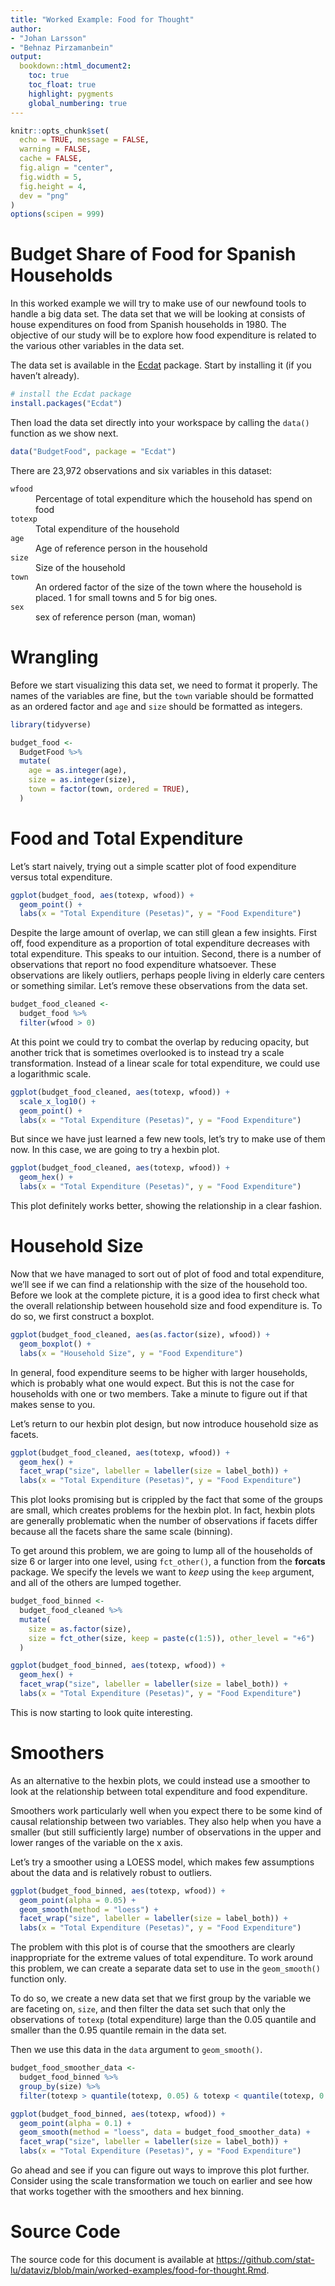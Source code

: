 ```yaml
---
title: "Worked Example: Food for Thought"
author: 
- "Johan Larsson"
- "Behnaz Pirzamanbein"
output:
  bookdown::html_document2:
    toc: true
    toc_float: true
    highlight: pygments
    global_numbering: true
---
```


```r

knitr::opts_chunk$set(
  echo = TRUE, message = FALSE,
  warning = FALSE,
  cache = FALSE,
  fig.align = "center",
  fig.width = 5,
  fig.height = 4,
  dev = "png"
)
options(scipen = 999)
```

# Budget Share of Food for Spanish Households

In this worked example we will try to make use of our newfound tools to handle
a big data set. The data set that we will be looking at consists of house
expenditures on food from Spanish households in 1980. The objective of our
study will be to explore how food expenditure is related to the various
other variables in the data set.

The data set is available in the
[Ecdat](https://CRAN.R-project.org/package=Ecdat) package. Start by installing
it (if you haven't already).

```r
# install the Ecdat package
install.packages("Ecdat")
```

Then load the data set directly into your workspace by calling the `data()`
function as we show next.

```r
data("BudgetFood", package = "Ecdat")
```

There are 23,972 observations and six variables in this dataset:

`wfood`
: Percentage of total expenditure which the household has spend on food

`totexp`
: Total expenditure of the household

`age`
: Age of reference person in the household

`size`
: Size of the household

`town`
: An ordered factor of the size of the town where the household is placed.
  1 for small towns and 5 for big ones.

`sex`
: sex of reference person (man, woman)

# Wrangling

Before we start visualizing this data set, we need to format it properly.
The names of the variables are fine, but the `town` variable
should be formatted as an ordered factor and `age` and `size` should 
be formatted as integers.

```r
library(tidyverse)

budget_food <- 
  BudgetFood %>%
  mutate(
    age = as.integer(age),
    size = as.integer(size),
    town = factor(town, ordered = TRUE),
  )
```

# Food and Total Expenditure

Let's start naively, trying out a simple scatter plot of food expenditure
versus total expenditure.

```r
ggplot(budget_food, aes(totexp, wfood)) +
  geom_point() +
  labs(x = "Total Expenditure (Pesetas)", y = "Food Expenditure")
```

Despite the large amount of overlap, we can still glean a few insights. First
off, food expenditure as a proportion of total expenditure decreases with total
expenditure. This speaks to our intuition. Second, there is a number of
observations that report no food expenditure whatsoever. These observations are
likely outliers, perhaps people living in elderly care centers or something
similar. Let's remove these observations from the data set.

```r
budget_food_cleaned <- 
  budget_food %>%
  filter(wfood > 0)
```

At this point we could try to combat the overlap by reducing opacity, but
another trick that is sometimes overlooked is to instead try a scale
transformation. Instead of a linear scale for total expenditure, we could use a
logarithmic scale.

```r
ggplot(budget_food_cleaned, aes(totexp, wfood)) +
  scale_x_log10() +
  geom_point() + 
  labs(x = "Total Expenditure (Pesetas)", y = "Food Expenditure")
```

But since we have just learned a few new tools, let's try to make use of them
now. In this case, we are going to try a hexbin plot.

```r
ggplot(budget_food_cleaned, aes(totexp, wfood)) +
  geom_hex() + 
  labs(x = "Total Expenditure (Pesetas)", y = "Food Expenditure")
```

This plot definitely works better, showing the relationship in a clear fashion.

# Household Size

Now that we have managed to sort out of plot of food and total expenditure,
we'll see if we can find a relationship with the size of the household too.
Before we look at the complete picture, it is a good idea to first
check what the overall relationship between household size and food expenditure
is. To do so, we first construct a boxplot.

```r
ggplot(budget_food_cleaned, aes(as.factor(size), wfood)) +
  geom_boxplot() + 
  labs(x = "Household Size", y = "Food Expenditure")
```

In general, food expenditure seems to be higher with larger households, which
is probably what one would expect. But this is not the case for households
with one or two members. Take a minute to figure out if that makes sense to you.

Let's return to our hexbin plot design, but now introduce household size
as facets.

```r
ggplot(budget_food_cleaned, aes(totexp, wfood)) +
  geom_hex() +
  facet_wrap("size", labeller = labeller(size = label_both)) + 
  labs(x = "Total Expenditure (Pesetas)", y = "Food Expenditure")
```

This plot looks promising but is crippled by the fact that some of the groups
are small, which creates problems for the hexbin plot. In fact, hexbin plots
are generally problematic when the number of observations if facets
differ because all the facets share the same scale (binning).

To get around this problem, we are going to lump all of the households of
size 6 or larger into one level, using `fct_other()`, a function from the
**forcats** package. We specify the levels we want to *keep* using the
`keep` argument, and all of the others are lumped together.

```r
budget_food_binned <- 
  budget_food_cleaned %>%
  mutate(
    size = as.factor(size),
    size = fct_other(size, keep = paste(c(1:5)), other_level = "+6")
  )

ggplot(budget_food_binned, aes(totexp, wfood)) +
  geom_hex() +
  facet_wrap("size", labeller = labeller(size = label_both)) +
  labs(x = "Total Expenditure (Pesetas)", y = "Food Expenditure")
```

This is now starting to look quite interesting.

# Smoothers

As an alternative to the hexbin plots, we could instead use a smoother to look
at the relationship between total expenditure and food expenditure. 

Smoothers work particularly well when you expect there to be some kind of
causal relationship between two variables. They also help when you have a
smaller (but still sufficiently large) number of observations in the upper and
lower ranges of the variable on the x axis.

Let's try a smoother using a LOESS model, which makes few assumptions about the
data and is relatively robust to outliers.

```r
ggplot(budget_food_binned, aes(totexp, wfood)) +
  geom_point(alpha = 0.05) +
  geom_smooth(method = "loess") +
  facet_wrap("size", labeller = labeller(size = label_both)) +
  labs(x = "Total Expenditure (Pesetas)", y = "Food Expenditure")
```

The problem with this plot is of course that the smoothers are clearly
inappropriate for the extreme values of total expenditure. To work around
this problem, we can create a separate data set to use in the
`geom_smooth()` function only.

To do so, we create a new data set that we first group by the 
variable we are faceting on, `size`, and then filter the data set such
that only the observations of `totexp` (total expenditure) large than
the 0.05 quantile and smaller than the 0.95 quantile remain in the data set.

Then we use this data in the `data` argument to `geom_smooth()`.

```r
budget_food_smoother_data <-
  budget_food_binned %>%
  group_by(size) %>%
  filter(totexp > quantile(totexp, 0.05) & totexp < quantile(totexp, 0.95))

ggplot(budget_food_binned, aes(totexp, wfood)) +
  geom_point(alpha = 0.1) +
  geom_smooth(method = "loess", data = budget_food_smoother_data) +
  facet_wrap("size", labeller = labeller(size = label_both)) +
  labs(x = "Total Expenditure (Pesetas)", y = "Food Expenditure")
```

Go ahead and see if you can figure out ways to improve this plot further.
Consider using the scale transformation we touch on earlier and see how
that works together with the smoothers and hex binning.

# Source Code

The source code for this document is available at
<https://github.com/stat-lu/dataviz/blob/main/worked-examples/food-for-thought.Rmd>.
